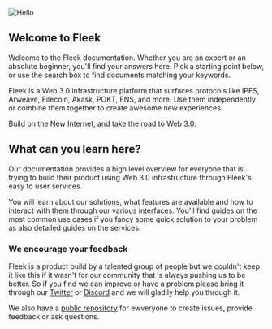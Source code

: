 ![Hello](/fleek-docs.png)

## Welcome to Fleek

Welcome to the Fleek documentation. Whether you are an expert or an absolute beginner, you'll find your answers here. Pick a starting point below, or use the search box to find documents matching your keywords.

Fleek is a Web 3.0 infrastructure platform that surfaces protocols like IPFS, Arweave, Filecoin, Akask, POKT, ENS, and more. Use them independently or combine them together to create awesome new experiences. 

Build on the New Internet, and take the road to Web 3.0.

## What can you learn here?

Our documentation provides a high level overview for everyone that is trying to build their product using Web 3.0 infrastructure through Fleek's easy to user services.

You will learn about our solutions, what features are available and how to interact with them through our various interfaces. You'll find guides on the most common use cases if you fancy some quick solution to your problem as also detailed guides on the services.

### We encourage your feedback

Fleek is a product build by a talented group of people but we couldn't keep it like this if it wasn't for our community that is always pushing us to be better. So if you find we can improve or have a problem please bring it through our [Twitter](https://twitter.com/fleekxyz)	 or [Discord](https://discord.gg/fleekxyz)	 and we will gladlly help you through it.

We also have a [public repository](https://github.com/fleekxyz/fleekxyz-support) for ewveryone to create issues, provide feedback or ask questions.